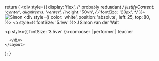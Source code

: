 
  return (
    <Layout title="Hello" description="Hello React Page">
      <div
        style={{
          display: 'flex', /* probably redundant */
          justifyContent: 'center',
          alignItems: 'center',
          /* height: '50vh', */
          /* fontSize: '20px', */
        }}>
        <img src="/img/jsimonvanderwaltrcs.PNG" alt="Simon"></img>
        <div
          style={{
            color: 'white',
            position: 'absolute',
            left: 25,
            top: 80,
          }}>
          <p style={{ fontSize: '5.1vw' }}>J Simon van der Walt</p>
          <p style={{ fontSize: '3.5vw' }}>composer | performer | teacher</p>
        </div>

      </div>
    </Layout>
  );
}

